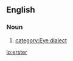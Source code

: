 ==English==
===Noun===
{{en-noun}}
#{{context|New York City and New Orleans}} {{form of|Eye dialect form|oyster}}[[category:Eye dialect]]

[[io:erster]]